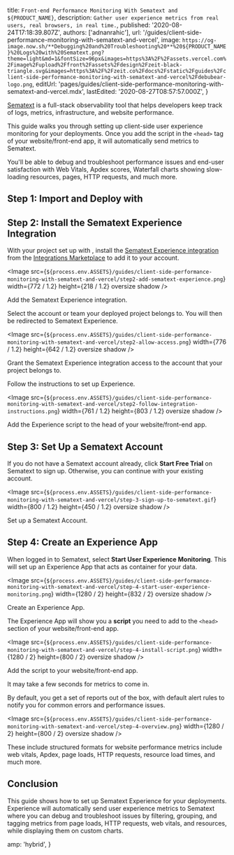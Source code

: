 
  title: `Front-end Performance Monitoring With Sematext and ${PRODUCT_NAME}`,
  description: `Gather user experience metrics from real users, real browsers, in real time.`,
  published: '2020-08-24T17:18:39.807Z',
  authors: ['adnanrahic'],
  url: '/guides/client-side-performance-monitoring-with-sematext-and-vercel',
  image: `https://og-image.now.sh/**Debugging%20and%20Troubleshooting%20**%20${PRODUCT_NAME}%20Logs%20with%20Sematext.png?theme=light&md=1&fontSize=96px&images=https%3A%2F%2Fassets.vercel.com%2Fimage%2Fupload%2Ffront%2Fassets%2Fdesign%2Fzeit-black-triangle.svg&images=https%3A%2F%2Fzeit.co%2Fdocs%2Fstatic%2Fguides%2Fclient-side-performance-monitoring-with-sematext-and-vercel%2Fdebubear-logo.png`,
  editUrl:
    'pages/guides/client-side-performance-monitoring-with-sematext-and-vercel.mdx',
  lastEdited: '2020-08-27T08:57:57.000Z',
}

[Sematext](https://sematext.com/) is a full-stack observability tool that helps developers keep track of logs, metrics, infrastructure, and website performance.

This guide walks you through setting up client-side user experience monitoring for your <OrgName /> deployments. Once you add the script in the `<head>` tag of your website/front-end app, it will automatically send metrics to Sematext.

You'll be able to debug and troubleshoot performance issues and end-user satisfaction with Web Vitals, Apdex scores, Waterfall charts showing slow-loading resources, pages, HTTP requests, and much more.

## Step 1: Import and Deploy with <NameWrapper name={PRODUCT_NAME} />

<DeploySection meta={meta} />

## Step 2: Install the Sematext Experience <NameWrapper name={ORG_NAME} /> Integration

With your project set up with <OrgName />, install the [Sematext Experience integration](/integrations/sematext-experience) from the [<OrgName /> Integrations Marketplace](/integrations) to add it to your account.

<Image
  src={`${process.env.ASSETS}/guides/client-side-performance-monitoring-with-sematext-and-vercel/step2-add-sematext-experience.png`}
  width={772 / 1.2}
  height={218 / 1.2}
  oversize
  shadow
/>
<Caption>Add the Sematext Experience integration.</Caption>

Select the account or team your deployed project belongs to. You will then be redirected to Sematext Experience.

<Image
  src={`${process.env.ASSETS}/guides/client-side-performance-monitoring-with-sematext-and-vercel/step2-allow-access.png`}
  width={776 / 1.2}
  height={642 / 1.2}
  oversize
  shadow
/>
<Caption>
  Grant the Sematext Experience integration access to the account that your
  project belongs to.
</Caption>

Follow the instructions to set up Experience.

<Image
  src={`${process.env.ASSETS}/guides/client-side-performance-monitoring-with-sematext-and-vercel/step2-follow-integration-instructions.png`}
  width={761 / 1.2}
  height={803 / 1.2}
  oversize
  shadow
/>
<Caption>
  Add the Experience script to the head of your website/front-end app.
</Caption>

## Step 3: Set Up a Sematext Account

If you do not have a Sematext account already, click **Start Free Trial** on Sematext to sign up. Otherwise, you can continue with your existing account.

<Image
  src={`${process.env.ASSETS}/guides/client-side-performance-monitoring-with-sematext-and-vercel/step-3-sign-up-to-sematext.gif`}
  width={800 / 1.2}
  height={450 / 1.2}
  oversize
  shadow
/>
<Caption>Set up a Sematext Account.</Caption>

## Step 4: Create an Experience App

When logged in to Sematext, select **Start User Experience Monitoring**. This will set up an Experience App that acts as container for your data.

<Image
  src={`${process.env.ASSETS}/guides/client-side-performance-monitoring-with-sematext-and-vercel/step-4-start-user-experience-monitoring.png`}
  width={1280 / 2}
  height={832 / 2}
  oversize
  shadow
/>
<Caption>Create an Experience App.</Caption>

The Experience App will show you a **script** you need to add to the `<head>` section of your website/front-end app.

<Image
  src={`${process.env.ASSETS}/guides/client-side-performance-monitoring-with-sematext-and-vercel/step-4-install-script.png`}
  width={1280 / 2}
  height={800 / 2}
  oversize
  shadow
/>
<Caption>Add the script to your website/front-end app.</Caption>

<Note>It may take a few seconds for metrics to come in.</Note>

By default, you get a set of reports out of the box, with default alert rules to notify you for common errors and performance issues.

<Image
  src={`${process.env.ASSETS}/guides/client-side-performance-monitoring-with-sematext-and-vercel/step-4-overview.png`}
  width={1280 / 2}
  height={800 / 2}
  oversize
  shadow
/>

These include structured formats for website performance metrics include web vitals, Apdex, page loads, HTTP requests, resource load times, and much more.

## Conclusion

This guide shows how to set up Sematext Experience for your <OrgName /> deployments. Experience will automatically send user experience metrics to Sematext where you can debug and troubleshoot issues by filtering, grouping, and tagging metrics from page loads, HTTP requests, web vitals, and resources, while displaying them on custom charts.


  amp: 'hybrid',
}

